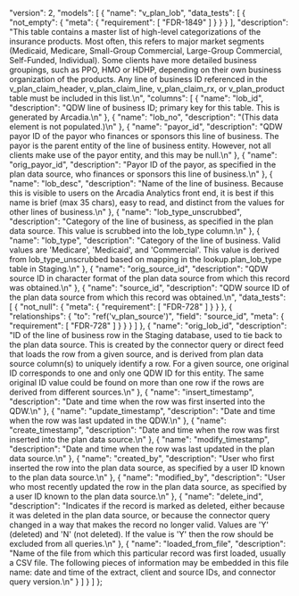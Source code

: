   "version": 2,
  "models": [
    {
      "name": "v_plan_lob",
      "data_tests": [
        {
          "not_empty": {
            "meta": {
              "requirement": [
                "FDR-1849"
              ]
            }
          }
        }
      ],
      "description": "This table contains a master list of high-level categorizations of the insurance products. Most often, this refers to major market segments (Medicaid, Medicare, Small-Group Commercial, Large-Group Commercial, Self-Funded, Individual). Some clients have more detailed business groupings, such as PPO, HMO or HDHP, depending on their own business organization of the products. Any line of business ID referenced in the v_plan_claim_header, v_plan_claim_line, v_plan_claim_rx, or v_plan_product table must be included in this list.\n",
      "columns": [
        {
          "name": "lob_id",
          "description": "QDW line of business ID; primary key for this table.  This is generated by Arcadia.\n"
        },
        {
          "name": "lob_no",
          "description": "(This data element is not populated.)\n"
        },
        {
          "name": "payor_id",
          "description": "QDW payor ID of the payor who finances or sponsors this line of business.  The payor is the parent entity of the line of business entity.  However, not all clients make use of the payor entity, and this may be null.\n"
        },
        {
          "name": "orig_payor_id",
          "description": "Payor ID of the payor, as specified in the plan data source, who finances or sponsors this line of business.\n"
        },
        {
          "name": "lob_desc",
          "description": "Name of the line of business.  Because this is visible to users on the Arcadia Analytics front end, it is best if this name is brief (max 35 chars), easy to read, and distinct from the values for other lines of business.\n"
        },
        {
          "name": "lob_type_unscrubbed",
          "description": "Category of the line of business, as specified in the plan data source.  This value is scrubbed into the lob_type column.\n"
        },
        {
          "name": "lob_type",
          "description": "Category of the line of business.  Valid values are 'Medicare', 'Medicaid', and 'Commercial'.  This value is derived from lob_type_unscrubbed based on mapping in the lookup.plan_lob_type table in Staging.\n"
        },
        {
          "name": "orig_source_id",
          "description": "QDW source ID in character format of the plan data source from which this record was obtained.\n"
        },
        {
          "name": "source_id",
          "description": "QDW source ID of the plan data source from which this record was obtained.\n",
          "data_tests": [
            {
              "not_null": {
                "meta": {
                  "requirement": [
                    "FDR-728"
                  ]
                }
              }
            },
            {
              "relationships": {
                "to": "ref('v_plan_source')",
                "field": "source_id",
                "meta": {
                  "requirement": [
                    "FDR-728"
                  ]
                }
              }
            }
          ]
        },
        {
          "name": "orig_lob_id",
          "description": "ID of the line of business row in the Staging database, used to tie back to the plan data source.  This is created by the connector query or direct feed that loads the row from a given source, and is derived from plan data source column(s) to uniquely identify a row. For a given source, one original ID corresponds to one and only one QDW ID for this entity.  The same original ID value could be found on more than one row if the rows are derived from different sources.\n"
        },
        {
          "name": "insert_timestamp",
          "description": "Date and time when the row was first inserted into the QDW.\n"
        },
        {
          "name": "update_timestamp",
          "description": "Date and time when the row was last updated in the QDW.\n"
        },
        {
          "name": "create_timestamp",
          "description": "Date and time when the row was first inserted into the plan data source.\n"
        },
        {
          "name": "modify_timestamp",
          "description": "Date and time when the row was last updated in the plan data source.\n"
        },
        {
          "name": "created_by",
          "description": "User who first inserted the row into the plan data source, as specified by a user ID known to the plan data source.\n"
        },
        {
          "name": "modified_by",
          "description": "User who most recently updated the row in the plan data source, as specified by a user ID known to the plan data source.\n"
        },
        {
          "name": "delete_ind",
          "description": "Indicates if the record is marked as deleted, either because it was deleted in the plan data source, or because the connector query changed in a way that makes the record no longer valid.  Values are 'Y' (deleted) and 'N' (not deleted).  If the value is 'Y' then the row should be excluded from all queries.\n"
        },
        {
          "name": "loaded_from_file",
          "description": "Name of the file from which this particular record was first loaded, usually a CSV file. The following pieces of information may be embedded in this file name: date and time of the extract, client and source IDs, and connector query version.\n"
        }
      ]
    }
  ]
};
